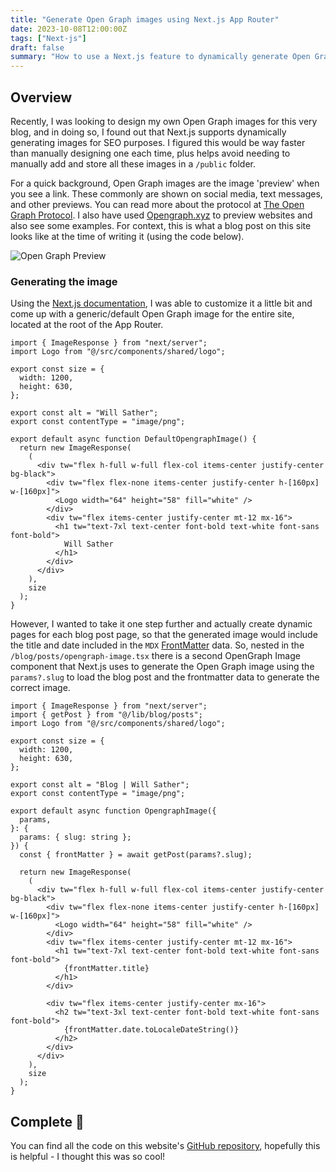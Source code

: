 ```yaml
---
title: "Generate Open Graph images using Next.js App Router"
date: 2023-10-08T12:00:00Z
tags: ["Next-js"]
draft: false
summary: "How to use a Next.js feature to dynamically generate Open Graph / Twitter images styled with Tailwind."
---
```


## Overview

Recently, I was looking to design my own Open Graph images for this very blog, and in doing so, I found out that Next.js
supports dynamically generating images for SEO purposes. I figured this would be way faster than manually designing one each time,
plus helps avoid needing to manually add and store all these images in a `/public` folder.

For a quick background, Open Graph images are the image 'preview' when you see a link. These commonly are shown on social media,
text messages, and other previews. You can read more about the protocol at [The Open Graph Protocol](https://ogp.me/). I also
have used [Opengraph.xyz](https://www.opengraph.xyz/) to preview websites and also see some examples. For context, this is what a blog post on this
site looks like at the time of writing it (using the code below).

<Image
  alt="Open Graph Preview"
  src="/assets/blog/images/nextjs-open-graph-images/preview.png"
/>

### Generating the image

Using the [Next.js documentation](https://nextjs.org/docs/app/api-reference/file-conventions/metadata/opengraph-image),
I was able to customize it a little bit and come up with a generic/default Open Graph image for the entire site,
located at the root of the App Router.

```tsx fileName="/app/opengraph-image.tsx"
import { ImageResponse } from "next/server";
import Logo from "@/src/components/shared/logo";

export const size = {
  width: 1200,
  height: 630,
};

export const alt = "Will Sather";
export const contentType = "image/png";

export default async function DefaultOpengraphImage() {
  return new ImageResponse(
    (
      <div tw="flex h-full w-full flex-col items-center justify-center bg-black">
        <div tw="flex flex-none items-center justify-center h-[160px] w-[160px]">
          <Logo width="64" height="58" fill="white" />
        </div>
        <div tw="flex items-center justify-center mt-12 mx-16">
          <h1 tw="text-7xl text-center font-bold text-white font-sans font-bold">
            Will Sather
          </h1>
        </div>
      </div>
    ),
    size
  );
}
```

However, I wanted to take it one step further and actually create dynamic pages for each blog post page, so that the generated
image would include the title and date included in the `MDX` [FrontMatter](https://www.npmjs.com/package/front-matter) data.
So, nested in the `/blog/posts/opengraph-image.tsx` there is a second OpenGraph Image component that Next.js uses to
generate the Open Graph image using the `params?.slug` to load the blog post and the frontmatter data to generate the correct image.

```tsx fileName="/app/blog/posts/[slug]/opengraph-image.tsx"
import { ImageResponse } from "next/server";
import { getPost } from "@/lib/blog/posts";
import Logo from "@/src/components/shared/logo";

export const size = {
  width: 1200,
  height: 630,
};

export const alt = "Blog | Will Sather";
export const contentType = "image/png";

export default async function OpengraphImage({
  params,
}: {
  params: { slug: string };
}) {
  const { frontMatter } = await getPost(params?.slug);

  return new ImageResponse(
    (
      <div tw="flex h-full w-full flex-col items-center justify-center bg-black">
        <div tw="flex flex-none items-center justify-center h-[160px] w-[160px]">
          <Logo width="64" height="58" fill="white" />
        </div>
        <div tw="flex items-center justify-center mt-12 mx-16">
          <h1 tw="text-7xl text-center font-bold text-white font-sans font-bold">
            {frontMatter.title}
          </h1>
        </div>

        <div tw="flex items-center justify-center mx-16">
          <h2 tw="text-3xl text-center font-bold text-white font-sans font-bold">
            {frontMatter.date.toLocaleDateString()}
          </h2>
        </div>
      </div>
    ),
    size
  );
}
```

## Complete 🎉

You can find all the code on this website's [GitHub repository](https://github.com/willsather/website),
hopefully this is helpful - I thought this was so cool!
